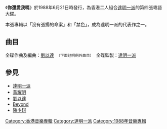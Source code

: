 {{unreferenced|time=2015-03-09T13:24:40+00:00}}
{{Album infobox | <!-- See Wikipedia:WikiProject_Albums -->
|  Name        =  你還愛我嗎
|  Type        = [[專輯|專輯]]
|  Artist      = [[達明一派|達明一派]]
|  Cover       = 
|  Background  = 
|  Released    = 1988年6月21日 
|  Recorded    = 1988年3月
|  Genre       = [[粵語流行音樂|粵語流行音樂]]
|  Label       = [[寶麗金|寶麗金]]
|  Last album  = [[我等着你回來|我等着你回來]]<br/>（1987年12月17日）
|  This album  = '''你還愛我嗎'''<br/>（1988年6月21日）
|  Next album  = [[意難平_(達明一派專輯)|意難平]]<br/>（1989年5月2日）
}}

《'''你還愛我嗎'''》於1988年6月21日時發行，為香港二人組合[[達明一派|達明一派]]的第四張粵語大碟。

本張專輯以「沒有張揚的命案」和「禁色」，成為達明一派的代表作之一。

==曲目==
全碟作曲及編曲：[[劉以達|劉以達]]　<small>（下面註明例外曲目）</small>　全碟監製：[[達明一派|達明一派]]
{{Tracklist
| title1 = 末世情
| note1 = 合唱：[[陳慧嫻|陳慧嫻]]
| lyrics1 = [[何秀萍|何秀萍]]
| title2 = 半生緣	
| lyrics2 = [[邁克|邁克]]
| title3 = 同黨
| lyrics3 = [[陳少琪|陳少琪]]
| title4 = 禁色
| lyrics4 = 陳少琪
| music4 = 劉以達<br>[[黃耀明|黃耀明]]
| title5 = 沒有張揚的命案
| lyrics5 = [[潘源良|潘源良]]
| title6 = 你還愛我嗎？
| lyrics6 = 潘源良
| music6 = 黃耀明
| title7 = 你你我我
| lyrics7 = 陳少琪
| title8 = 血色薔薇
| lyrics8 = 陳少琪
| title9 = 愛煞
| lyrics9 = 陳少琪
}}

==參見==
*[[達明一派|達明一派]]
*[[黃耀明|黃耀明]]
*[[劉以達|劉以達]]
*[[Beyond|Beyond]]
*[[陳少琪|陳少琪]]

{{album-stub}}
{{達明一派}}
{{黃耀明}}
[[Category:香港音樂專輯|Category:香港音樂專輯]]
[[Category:達明一派|Category:達明一派]]
[[Category:1988年音樂專輯|Category:1988年音樂專輯]]